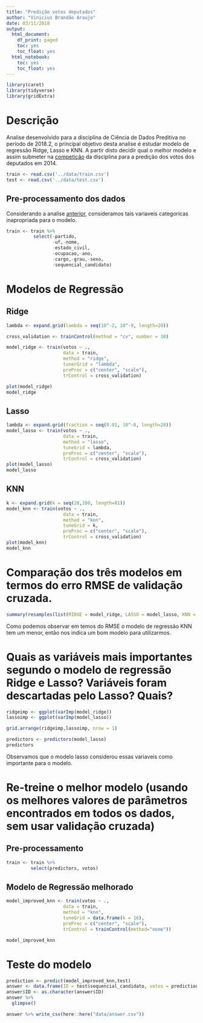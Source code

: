 ```yaml
---
title: "Predição votos deputados"
author: "Vinicius Brandão Araujo"
date: 03/11/2018
output:
  html_document:
    df_print: paged
    toc: yes
    toc_float: yes
  html_notebook:
    toc: yes
    toc_float: yes
---
```


```r
library(caret)
library(tidyverse)
library(gridExtra)
```

# Descrição
Analise desenvolvido para a disciplina de Ciência de Dados Preditiva no período de 2018.2, o principal objetivo desta analise é estudar modelo de regressão Ridge, Lasso e KNN.
A partir disto decidir qual o melhor modelo e assim submeter na [competição](https://www.kaggle.com/c/ufcg-cdp-20182/leaderboard) da disciplina para a predição dos votos dos deputados em 2014.

```r
train <- read.csv('../data/train.csv')
test <- read.csv('../data/test.csv')
```

## Pre-processamento dos dados

Considerando a analise [anterior](https://rpubs.com/viniciusaraujo/regressao_linear_votos), consideramos tais variaveis categoricas inapropriada para o modelo.
```r
train <- train %>%   
          select(-partido,
                 -uf,-nome,
                 -estado_civil,
                 -ocupacao,-ano,
                 -cargo,-grau,-sexo,
                 -sequencial_candidato)

```


# Modelos de Regressão

## Ridge

```r
lambda <- expand.grid(lambda = seq(10^-2, 10^-9, length=20))

cross_validation <- trainControl(method = "cv", number = 10)

model_ridge <- train(votos ~ .,
                     data = train,
                     method = "ridge",
                     tunerGrid = "lambda",
                     preProc = c("center", "scale"),
                     trControl = cross_validation)

plot(model_ridge)
model_ridge
```

## Lasso

```r
lambda <- expand.grid(fraction = seq(0.01, 10^-8, length=20))
model_lasso <- train(votos ~ ., 
                     data = train, 
                     method = "lasso", 
                     tuneGrid = lambda,
                     preProc = c("center", "scale"),
                     trControl = cross_validation)
plot(model_lasso)
model_lasso
```

## KNN

```r
k <- expand.grid(k = seq(20,100, length=81))
model_knn <- train(votos ~ ., 
                     data = train, 
                     method = "knn", 
                     tuneGrid = k,
                     preProc = c("center", "scale"),
                     trControl = cross_validation)
plot(model_knn)
model_knn
```

# Comparação dos três modelos em termos do erro RMSE de validação cruzada.

```r
summary(resamples(list(RIDGE = model_ridge, LASSO = model_lasso, KNN = model_knn )))
```

Como podemos observar em temos do RMSE o modelo de regressão KNN tem um menor, então nos indica um bom modelo para utilizarmos.

# Quais as variáveis mais importantes segundo o modelo de regressão Ridge e Lasso?  Variáveis foram descartadas pelo Lasso? Quais?

```r
ridgeimp <- ggplot(varImp(model_ridge))
lassoimp <- ggplot(varImp(model_lasso))

grid.arrange(ridgeimp,lassoimp, nrow = 1)
```

```r
predictors <- predictors(model_lasso)
predictors
```

Observamos que o modelo lasso considerou essas variaveis como importante para o modelo.

# Re-treine o melhor modelo (usando os melhores valores de parâmetros encontrados em todos os dados, sem usar validação cruzada)

## Pre-processamento
```r
train <- train %>% 
         select(predictors, votos)
```


## Modelo de Regressão melhorado

```r
model_improved_knn <- train(votos ~ ., 
                     data = train, 
                     method = "knn", 
                     tuneGrid = data.frame(k = 16),
                     preProc = c("center", "scale"),
                     trControl = trainControl(method="none"))

model_improved_knn
```

# Teste do modelo 

```r
prediction <- predict(model_improved_knn,test)
answer <- data.frame(ID = test$sequencial_candidato, votos = prediction)
answer$ID <- as.character(answer$ID)
answer %>%
  glimpse()
```

```r
answer %>% write_csv(here::here("data/answer.csv"))
```



